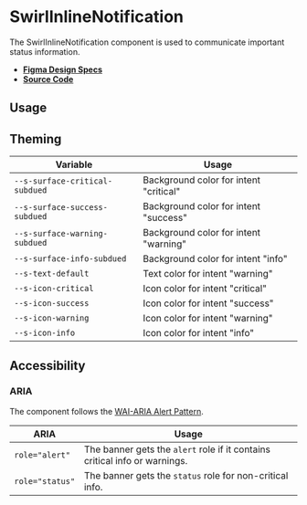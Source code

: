 
<Meta title="Components/SwirlInlineNotification" />

# SwirlInlineNotification

The SwirlInlineNotification component is used to communicate important status
information.

- **[Figma Design Specs](https://www.figma.com/file/iRHiAFsHxnzux8gQ9EjlZe/Swirl-Components?node-id=3741-28862&t=9COPJq73JA3JmeB8-0)**
- **[Source Code](https://github.com/flip-corp/swirl/tree/main/packages/swirl-components/src/components/swirl-inline-notification)**

## Usage

<Canvas withSource="open">
  <Story id="components-swirlinlinenotification--swirl-inline-notification" />
</Canvas>

<ArgsTable story="." />

## Theming

| Variable                       | Usage                                  |
| ------------------------------ | -------------------------------------- |
| `--s-surface-critical-subdued` | Background color for intent "critical" |
| `--s-surface-success-subdued`  | Background color for intent "success"  |
| `--s-surface-warning-subdued`  | Background color for intent "warning"  |
| `--s-surface-info-subdued`     | Background color for intent "info"     |
| `--s-text-default`             | Text color for intent "warning"        |
| `--s-icon-critical`            | Icon color for intent "critical"       |
| `--s-icon-success`             | Icon color for intent "success"        |
| `--s-icon-warning`             | Icon color for intent "warning"        |
| `--s-icon-info`                | Icon color for intent "info"           |

## Accessibility

### ARIA

The component follows the
[WAI-ARIA Alert Pattern](https://www.w3.org/WAI/ARIA/apg/patterns/alert/).

| ARIA            | Usage                                                                      |
| --------------- | -------------------------------------------------------------------------- |
| `role="alert"`  | The banner gets the `alert` role if it contains critical info or warnings. |
| `role="status"` | The banner gets the `status` role for non-critical info.                   |
